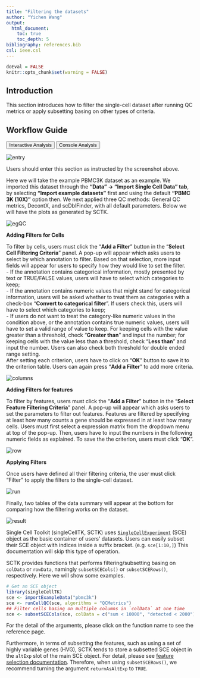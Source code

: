 ```yaml
---
title: "Filtering the datasets"
author: "Yichen Wang"
output:
  html_document:
    toc: true
    toc_depth: 5
bibliography: references.bib
csl: ieee.csl
---
```


```r
doEval = FALSE
knitr::opts_chunk$set(warning = FALSE)
```

````{=html}
<head>
<meta name="viewport" content="width=device-width, initial-scale=1">
</head>
<body>
````

## Introduction

This section introduces how to filter the single-cell dataset after running QC metrics or apply subsetting basing on other types of criteria. 

## Workflow Guide

````{=html}
<div class="tab">
  <button class="tablinks" onclick="openTab(event, 'interactive')" id="ia-button">Interactive Analysis</button>
  <button class="tablinks" onclick="openTab(event, 'console')" id="console-button">Console Analysis</button>
</div>

<div id="interactive" class="tabcontent">
````

![entry](ui_screenshots/filtering/filter_ui_entry.png)\

Users should enter this section as instructed by the screenshot above.  

Here we will take the example PBMC3K dataset as an example. We imported this dataset through the **"Data" -> "Import Single Cell Data" tab**, by selecting **"Import example datasets"** first and using the default **"PBMC 3K (10X)"** option then. We next applied three QC methods: General QC metrics, DecontX, and scDblFinder, with all default parameters. Below we will have the plots as generated by SCTK.  

![egQC](ui_screenshots/filtering/filter_ui_egQC.png)\

**Adding Filters for Cells**

To filter by cells, users must click the "**Add a Filter**" button in the "**Select Cell Filtering Criteria**" panel. A pop-up will appear which asks users to select by which annotation to filter. Based on that selection, more input fields will appear for users to specify how they would like to set the filter.  
- If the annotation contains categorical information, mostly presented by text or TRUE/FALSE values, users will have to select which categories to keep;  
- If the annotation contains numeric values that might stand for categorical information, users will be asked whether to treat them as categories with a check-box "**Convert to categorical filter**". If users check this, users will have to select which categories to keep;  
- If users do not want to treat the category-like numeric values in the condition above, or the annotation contains true numeric values, users will have to set a valid range of value to keep. For keeping cells with the value greater than a threshold, check "**Greater than**" and input the number; for keeping cells with the value less than a threshold, check "**Less than**" and input the number. Users can also check both threshold for double ended range setting.  
After setting each criterion, users have to click on "**OK**" button to save it to the criterion table. Users can again press "**Add a Filter**" to add more criteria.  

![columns](ui_screenshots/filtering/filter_ui_column.png)\

**Adding Filters for features**

To filter by features, users must click the "**Add a Filter**" button in the "**Select Feature Filtering Criteria**" panel. A pop-up will appear which asks users to set the parameters to filter out features. Features are filtered by specifying at least how many counts a gene should be expressed in at least how many cells. Users must first select a expression matrix from the dropdown menu at top of the pop-up. Then, users have to input the numbers in the following numeric fields as explained. To save the the criterion, users must click "**OK**".  

![row](ui_screenshots/filtering/filter_ui_row.png)\

**Applying Filters**

Once users have defined all their filtering criteria, the user must click "Filter" to apply the filters to the single-cell dataset. 

![run](ui_screenshots/filtering/filter_ui_run.png)\

Finally, two tables of the data summary will appear at the bottom for comparing how the filtering works on the dataset.  

![result](ui_screenshots/filtering/filter_ui_result.png)\

````{=html}
</div>

<div id="console" class="tabcontent">
````

Single Cell Toolkit (singleCellTK, SCTK) uses [`SingleCellExperiment`](https://rdrr.io/bioc/SingleCellExperiment/man/SingleCellExperiment.html) (SCE) object as the basic container of users' datasets. Users can easily subset their SCE object with indices inside a suffix bracket. (e.g. `sce[1:10,]`) This documentation will skip this type of operation.  

SCTK provides functions that performs filtering/subsetting basing on `colData` or `rowData`, namingly `subsetSCECols()` or `subsetSCERows()`, respectively. Here we will show some examples.  

```R
# Get an SCE object
library(singleCellTK)
sce <- importExampleData("pbmc3k")
sce <- runCellQC(sce, algorithms = "QCMetrics")
## Filter cells basing on multiple columns in `colData` at one time
sce <- subsetSCECols(sce, colData = c("sum < 10000", "detected < 2000"))
```

For the detail of the arguments, please click on the function name to see the reference page.  

Furthermore, in terms of subsetting the features, such as using a set of highly variable genes (HVG), SCTK tends to store a subsetted SCE object in the `altExp` slot of the main SCE object. For detail, please see [feature selection documentation](cnsl_feature_selection.html). Therefore, when using `subsetSCERows()`, we recommend turning the argument `returnAsAltExp` to `TRUE`.  

````{=html} 
</div>
<script>
document.getElementById("ia-button").click();
</script>
</body>
````
